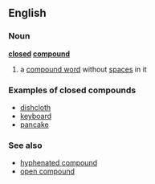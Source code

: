 ==English==
===Noun===
'''[[closed]] [[compound]]'''
#a [[compound word]] without [[space]]s in it

===Examples of closed compounds===
*[[dishcloth]]
*[[keyboard]]
*[[pancake]]

===See also===
*[[hyphenated compound]]
*[[open compound]]